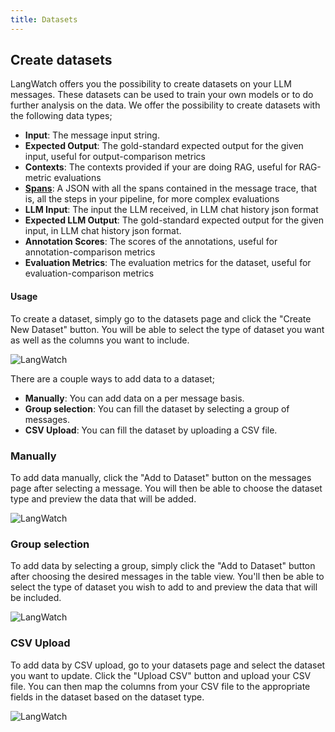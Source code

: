 ```yaml
---
title: Datasets
---
```


## Create datasets

LangWatch offers you the possibility to create datasets on your LLM messages. These datasets can be used to train your own models or to do further analysis on the data.
We offer the possibility to create datasets with the following data types;

- **Input**: The message input string.
- **Expected Output**: The gold-standard expected output for the given input,
  useful for output-comparison metrics
- **Contexts**: The contexts provided if your are doing RAG, useful
  for RAG-metric evaluations
- **[Spans](/concepts#spans)**: A JSON with all the spans contained in the message
  trace, that is, all the steps in your pipeline, for
  more complex evaluations
- **LLM Input**: The input the LLM received, in LLM chat history json
  format
- **Expected LLM Output**: The gold-standard expected output for the given input,
  in LLM chat history json format.
- **Annotation Scores**: The scores of the annotations, useful for annotation-comparison metrics
- **Evaluation Metrics**: The evaluation metrics for the dataset, useful for evaluation-comparison metrics

#### Usage

To create a dataset, simply go to the datasets page and click the "Create New Dataset" button. You will be able to select the type of dataset you want as well as the columns you want to include.

<img
  className="block"
  src="/images/dataset-screenshot-add.png"
  alt="LangWatch"
/>

There are a couple ways to add data to a dataset;

- **Manually**: You can add data on a per message basis.
- **Group selection**: You can fill the dataset by selecting a group of messages.
- **CSV Upload**: You can fill the dataset by uploading a CSV file.

### Manually

To add data manually, click the "Add to Dataset" button on the messages page after selecting a message. You will then be able to choose the dataset type and preview the data that will be added.

<img
  className="block"
  src="/images/dataset-screenshot-single.png"
  alt="LangWatch"
/>

### Group selection

To add data by selecting a group, simply click the "Add to Dataset" button after choosing the desired messages in the table view. You'll then be able to select the type of dataset you wish to add to and preview the data that will be included.

<img
  className="block"
  src="/images/dataset-screenshot-group.png"
  alt="LangWatch"
/>
### CSV Upload

To add data by CSV upload, go to your datasets page and select the dataset you want to update. Click the "Upload CSV" button and upload your CSV file. You can then map the columns from your CSV file to the appropriate fields in the dataset based on the dataset type.

<img
  className="block"
  src="/images/dataset-screenshot-csv.png"
  alt="LangWatch"
/>
